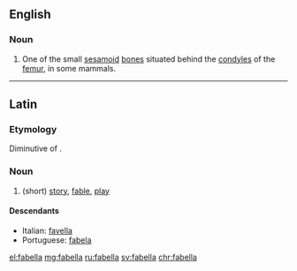 ==English==

===Noun===
{{en-noun|fabellae}}

# {{context|anatomy|lang=en}} One of the small [[sesamoid]] [[bone]]s situated behind the [[condyles]] of the [[femur]], in some mammals.

----

==Latin==

===Etymology===
Diminutive of {{term|fabula|lang=la}}.

===Noun===
{{head|la|noun}}

# (short) [[story]], [[fable]], [[play]]

====Descendants====
* Italian: [[favella]]
* Portuguese: [[fabela]]

[[el:fabella]]
[[mg:fabella]]
[[ru:fabella]]
[[sv:fabella]]
[[chr:fabella]]